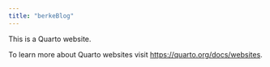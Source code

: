 ```yaml
---
title: "berkeBlog"
---
```


This is a Quarto website.

To learn more about Quarto websites visit <https://quarto.org/docs/websites>.
